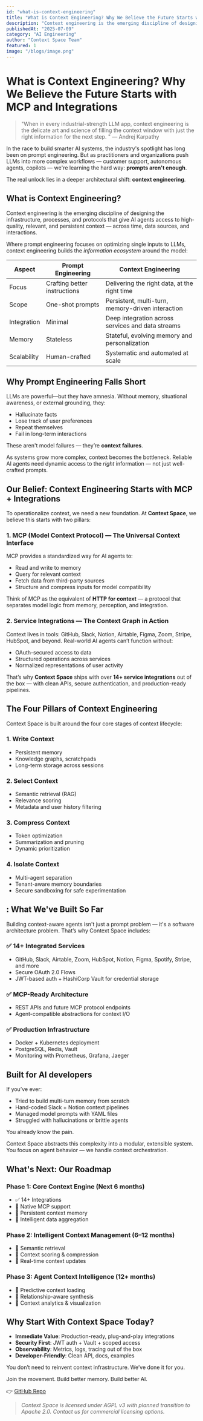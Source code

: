 ```yaml
---
id: "what-is-context-engineering"
title: "What is Context Engineering? Why We Believe the Future Starts with MCP and Integrations"
description: "Context engineering is the emerging discipline of designing the infrastructure, processes, and protocols that give AI agents access to high-quality, relevant, and persistent context — across time, data sources, and interactions."
publishedAt: "2025-07-09"
category: "AI Engineering"
author: "Context Space Team"
featured: 1
image: "/blogs/image.png"
---
```


# What is Context Engineering? Why We Believe the Future Starts with MCP and Integrations

> "When in every industrial-strength LLM app, context engineering is the delicate art and science of filling the context window with just the right information for the next step. " — Andrej Karpathy

In the race to build smarter AI systems, the industry's spotlight has long been on prompt engineering. But as practitioners and organizations push LLMs into more complex workflows — customer support, autonomous agents, copilots — we're learning the hard way: **prompts aren't enough**.

The real unlock lies in a deeper architectural shift: **context engineering**.


## What is Context Engineering?

Context engineering is the emerging discipline of designing the infrastructure, processes, and protocols that give AI agents access to high-quality, relevant, and persistent context — across time, data sources, and interactions.

Where prompt engineering focuses on optimizing single inputs to LLMs, context engineering builds the *information ecosystem* around the model:

| Aspect      | Prompt Engineering           | Context Engineering                               |
| ----------- | ---------------------------- | ------------------------------------------------- |
| Focus       | Crafting better instructions | Delivering the right data, at the right time      |
| Scope       | One-shot prompts             | Persistent, multi-turn, memory-driven interaction |
| Integration | Minimal                      | Deep integration across services and data streams |
| Memory      | Stateless                    | Stateful, evolving memory and personalization     |
| Scalability | Human-crafted                | Systematic and automated at scale                 |


## Why Prompt Engineering Falls Short

LLMs are powerful—but they have amnesia. Without memory, situational awareness, or external grounding, they:

* Hallucinate facts
* Lose track of user preferences
* Repeat themselves
* Fail in long-term interactions

These aren't model failures — they’re **context failures**.

As systems grow more complex, context becomes the bottleneck. Reliable AI agents need dynamic access to the *right* information — not just well-crafted prompts.


## Our Belief: Context Engineering Starts with MCP + Integrations

To operationalize context, we need a new foundation. At **Context Space**, we believe this starts with two pillars:

### 1. **MCP (Model Context Protocol)** — The Universal Context Interface

MCP provides a standardized way for AI agents to:

* Read and write to memory
* Query for relevant context
* Fetch data from third-party sources
* Structure and compress inputs for model compatibility

Think of MCP as the equivalent of **HTTP for context** — a protocol that separates model logic from memory, perception, and integration.

### 2. **Service Integrations** — The Context Graph in Action

Context lives in tools: GitHub, Slack, Notion, Airtable, Figma, Zoom, Stripe, HubSpot, and beyond. Real-world AI agents can’t function without:

* OAuth-secured access to data
* Structured operations across services
* Normalized representations of user activity

That’s why **Context Space** ships with over **14+ service integrations** out of the box — with clean APIs, secure authentication, and production-ready pipelines.


## The Four Pillars of Context Engineering

Context Space is built around the four core stages of context lifecycle:

### 1. Write Context

* Persistent memory
* Knowledge graphs, scratchpads
* Long-term storage across sessions

### 2. Select Context

* Semantic retrieval (RAG)
* Relevance scoring
* Metadata and user history filtering

### 3. Compress Context

* Token optimization
* Summarization and pruning
* Dynamic prioritization

### 4. Isolate Context

* Multi-agent separation
* Tenant-aware memory boundaries
* Secure sandboxing for safe experimentation


## : What We've Built So Far

Building context-aware agents isn't just a prompt problem — it's a software architecture problem. That’s why Context Space includes:

### ✅ 14+ Integrated Services

* GitHub, Slack, Airtable, Zoom, HubSpot, Notion, Figma, Spotify, Stripe, and more
* Secure OAuth 2.0 Flows
* JWT-based auth + HashiCorp Vault for credential storage

### ✅ MCP-Ready Architecture

* REST APIs and future MCP protocol endpoints
* Agent-compatible abstractions for context I/O

### ✅ Production Infrastructure

* Docker + Kubernetes deployment
* PostgreSQL, Redis, Vault
* Monitoring with Prometheus, Grafana, Jaeger


## Built for AI developers

If you’ve ever:

* Tried to build multi-turn memory from scratch
* Hand-coded Slack + Notion context pipelines
* Managed model prompts with YAML files
* Struggled with hallucinations or brittle agents

You already know the pain.

Context Space abstracts this complexity into a modular, extensible system. You focus on agent behavior — we handle context orchestration.


## What's Next: Our Roadmap

### Phase 1: Core Context Engine (Next 6 months)

* ✅ 14+ Integrations
* 🔄 Native MCP support
* 🔄 Persistent context memory
* 🔄 Intelligent data aggregation

### Phase 2: Intelligent Context Management (6–12 months)

* 🔄 Semantic retrieval
* 🔄 Context scoring & compression
* 🔄 Real-time context updates

### Phase 3: Agent Context Intelligence (12+ months)

* 🔄 Predictive context loading
* 🔄 Relationship-aware synthesis
* 🔄 Context analytics & visualization


## Why Start With Context Space Today?

* **Immediate Value**: Production-ready, plug-and-play integrations
* **Security First**: JWT auth + Vault + scoped access
* **Observability**: Metrics, logs, tracing out of the box
* **Developer-Friendly**: Clean API, docs, examples

You don’t need to reinvent context infrastructure. We’ve done it for you.

Join the movement. Build better memory. Build better AI.

👉 [GitHub Repo](https://github.com/context-space/context-space)


> *Context Space is licensed under AGPL v3 with planned transition to Apache 2.0. Contact us for commercial licensing options.*
